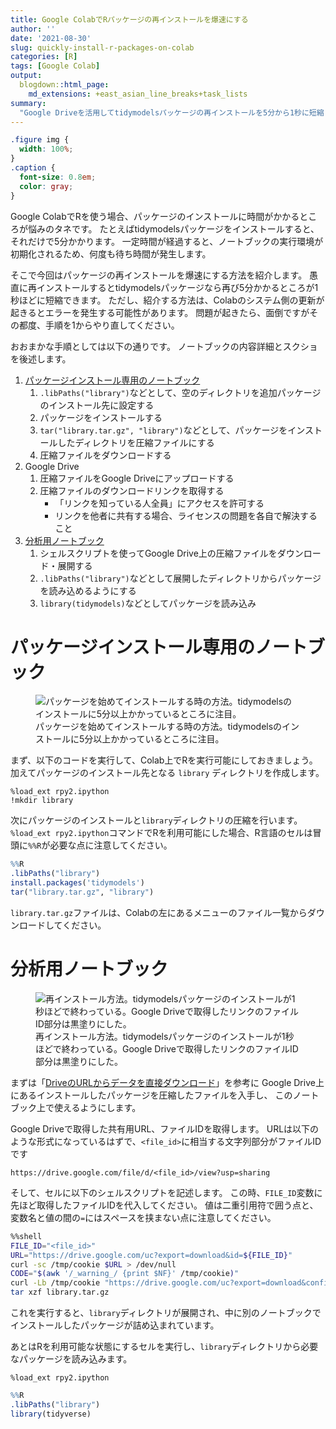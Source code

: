 ```yaml
---
title: Google ColabでRパッケージの再インストールを爆速にする
author: ''
date: '2021-08-30'
slug: quickly-install-r-packages-on-colab
categories: [R]
tags: [Google Colab]
output:
  blogdown::html_page:
    md_extensions: +east_asian_line_breaks+task_lists
summary:
  "Google Driveを活用してtidymodelsパッケージの再インストールを5分から1秒に短縮した。"
---
```


```css
.figure img {
  width: 100%;
}
.caption {
  font-size: 0.8em;
  color: gray;
}
```

Google ColabでRを使う場合、パッケージのインストールに時間がかかるところが悩みのタネです。
たとえばtidymodelsパッケージをインストールすると、それだけで5分かかります。
一定時間が経過すると、ノートブックの実行環境が初期化されるため、何度も待ち時間が発生します。

そこで今回はパッケージの再インストールを爆速にする方法を紹介します。
愚直に再インストールするとtidymodelsパッケージなら再び5分かかるところが1秒ほどに短縮できます。
ただし、紹介する方法は、Colabのシステム側の更新が起きるとエラーを発生する可能性があります。
問題が起きたら、面倒ですがその都度、手順を1からやり直してください。

おおまかな手順としては以下の通りです。
ノートブックの内容詳細とスクショを後述します。

1. [パッケージインストール専用のノートブック](#install)
    1. `.libPaths("library")`などとして、空のディレクトリを追加パッケージのインストール先に設定する
    1. パッケージをインストールする
    1. `tar("library.tar.gz", "library")`などとして、パッケージをインストールしたディレクトリを圧縮ファイルにする
    1. 圧縮ファイルをダウンロードする
1. Google Drive
    1. 圧縮ファイルをGoogle Driveにアップロードする
    1. 圧縮ファイルのダウンロードリンクを取得する
        - 「リンクを知っている人全員」にアクセスを許可する
        - リンクを他者に共有する場合、ライセンスの問題を各自で解決すること
1. [分析用ノートブック](#analysis)
    1. シェルスクリプトを使ってGoogle Drive上の圧縮ファイルをダウンロード・展開する
    1. `.libPaths("library")`などとして展開したディレクトリからパッケージを読み込めるようにする
    1. `library(tidymodels)`などとしてパッケージを読み込み

# パッケージインストール専用のノートブック {#install}

![パッケージを始めてインストールする時の方法。tidymodelsのインストールに5分以上かかっているところに注目。](install-first.png)

まず、以下のコードを実行して、Colab上でRを実行可能にしておきましょう。
加えてパッケージのインストール先となる `library` ディレクトリを作成します。

```
%load_ext rpy2.ipython
!mkdir library
```

次にパッケージのインストールと`library`ディレクトリの圧縮を行います。
`%load_ext rpy2.ipython`コマンドでRを利用可能にした場合、R言語のセルは冒頭に`%%R`が必要な点に注意してください。

``` r
%%R
.libPaths("library")
install.packages('tidymodels')
tar("library.tar.gz", "library")
```

`library.tar.gz`ファイルは、Colabの左にあるメニューのファイル一覧からダウンロードしてください。

# 分析用ノートブック

![再インストール方法。tidymodelsパッケージのインストールが1秒ほどで終わっている。Google Driveで取得したリンクのファイルID部分は黒塗りにした。](install-redo.png)

まずは「[DriveのURLからデータを直接ダウンロード](https://qiita.com/IsHYuhi/items/e4afc0163019343d9664)」を参考に
Google Drive上にあるインストールしたパッケージを圧縮したファイルを入手し、
このノートブック上で使えるようにします。

Google Driveで取得した共有用URL、ファイルIDを取得します。
URLは以下のような形式になっているはずで、`<file_id>`に相当する文字列部分がファイルIDです

```
https://drive.google.com/file/d/<file_id>/view?usp=sharing
```

そして、セルに以下のシェルスクリプトを記述します。
この時、`FILE_ID`変数に先ほど取得したファイルIDを代入してください。
値は二重引用符で囲う点と、変数名と値の間の`=`にはスペースを挟まない点に注意してください。

``` bash
%%shell
FILE_ID="<file_id>"
URL="https://drive.google.com/uc?export=download&id=${FILE_ID}"
curl -sc /tmp/cookie $URL > /dev/null
CODE="$(awk '/_warning_/ {print $NF}' /tmp/cookie)"
curl -Lb /tmp/cookie "https://drive.google.com/uc?export=download&confirm=${CODE}&id=${FILE_ID}" -o library.tar.gz
tar xzf library.tar.gz
```

これを実行すると、`library`ディレクトリが展開され、中に別のノートブックでインストールしたパッケージが詰め込まれています。

あとはRを利用可能な状態にするセルを実行し、`library`ディレクトリから必要なパッケージを読み込みます。

```
%load_ext rpy2.ipython
```

``` r
%%R
.libPaths("library")
library(tidyverse)
```